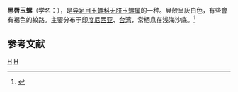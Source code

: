 {{Speciesbox 
| taxon = Polinices melanostomus
| binomial_authority = (Gmelin, 1791)
}}
'''黑唇玉螺'''（学名：''{{lang|la|Polinices melanostomus}}''），是[[异足目|异足目]][[玉螺科|玉螺科]][[无脐玉螺属|无脐玉螺属]]的一种。貝殼呈灰白色，有些會有褐色的紋路。主要分布于[[印度尼西亚|印度尼西亚]]、[[台湾|台湾]]，常栖息在浅海沙底。<ref>{{cite web|url=http://shell.sinica.edu.tw/chinese/shellbase_detail.php?science_no=648|title=国际贝库：黑唇玉螺|publisher=台湾贝类资料库|accessdate=2009-08-11|archive-date=2016-03-04|archive-url=https://web.archive.org/web/20160304120334/http://shell.sinica.edu.tw/chinese/shellbase_detail.php?science_no=648|dead-url=no}}</ref>

== 参考文献 ==
{{reflist}}

{{taxonbar}}
[[Category:_1791年描述的动物|H]]
[[Category:乳玉螺屬|H]]